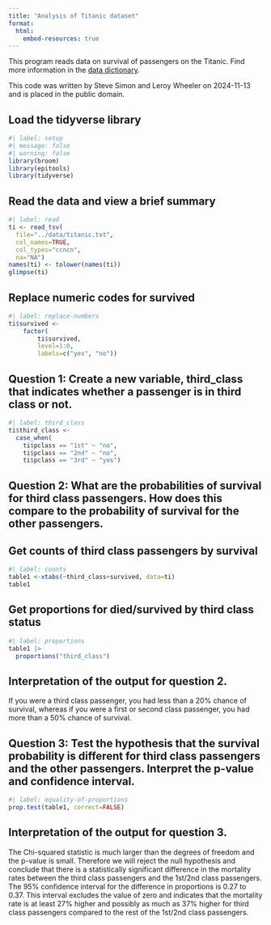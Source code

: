 ```yaml
---
title: "Analysis of Titanic dataset"
format: 
  html:
    embed-resources: true
---
```


This program reads data on survival of passengers on the Titanic. Find more
information in the [data dictionary][web00].

[web00]: https://github.com/pmean/data/blob/main/files/titanic.yaml

This code was written by Steve Simon and Leroy Wheeler on 2024-11-13 and is placed in the public
domain.

## Load the tidyverse library

```r
#| label: setup
#| message: false
#| warning: false
library(broom)
library(epitools)
library(tidyverse)
```


## Read the data and view a brief summary

```r
#| label: read
ti <- read_tsv(
  file="../data/titanic.txt",
  col_names=TRUE,
  col_types="ccncn",
  na="NA")
names(ti) <- tolower(names(ti))
glimpse(ti)
```

## Replace numeric codes for survived

```r
#| label: replace-numbers
ti$survived <-
	factor(
		ti$survived,
		level=1:0,
		labels=c("yes", "no"))
```


## Question 1: Create a new variable, third_class that indicates whether a passenger is in third class or not.
```r
#| label: third_class
ti$third_class <- 
  case_when(
    ti$pclass == "1st" ~ "no",
    ti$pclass == "2nd" ~ "no",
    ti$pclass == "3rd" ~ "yes")
```

## Question 2: What are the probabilities of survival for third class passengers. How does this compare to the probability of survival for the other passengers.

## Get counts of third class passengers by survival

```r
#| label: counts
table1 <-xtabs(~third_class+survived, data=ti)
table1
```
## Get proportions for died/survived by third class status

```r
#| label: proportions
table1 |>
  proportions("third_class")
```
## Interpretation of the output for question 2.

If you were a third class passenger, you had less than a 20% chance of survival, whereas if you were a first or second class passenger, you had more than a 50% chance of survival.

## Question 3: Test the hypothesis that the survival probability is different for third class passengers and the other passengers. Interpret the p-value and confidence interval.

```r
#| label: equality-of-proportions
prop.test(table1, correct=FALSE)
```
## Interpretation of the output for question 3. 

The Chi-squared statistic is much larger than the degrees of freedom and the
p-value is small. Therefore we will reject the null hypothesis and conclude that 
there is a statistically significant difference in the mortality rates between
the third class passengers and the 1st/2nd class passengers.
The 95% confidence interval for the difference in proportions is 0.27 to 0.37.
This interval excludes the value of zero and indicates that the mortality rate is
at least 27% higher and possibly as much as 37% higher for third class passengers
compared to the rest of the 1st/2nd class passengers.